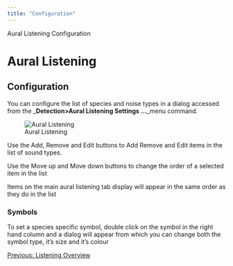 ```yaml
---
title: "Configuration"
---
```

 Aural Listening Configuration  

Aural Listening
===============

Configuration
-------------

  

You can configure the list of species and noise types in a dialog accessed from the _**Detection>Aural Listening Settings ...**_menu command.

  
![Aural Listening](./images/ListeningConfig.png)  
  

Use the Add, Remove and Edit buttons to Add Remove and Edit items in the list of sound types.

Use the Move up and Move down buttons to change the order of a selected item in the list

Items on the main aural listening tab display will appear in the same order as they do in the list

### Symbols

To set a species specific symbol, double click on the symbol in the right hand column and a dialog will appear from which you can change both the symbol type, it's size and it's colour

  

[Previous: Listening Overview](Listening_Overview.html)